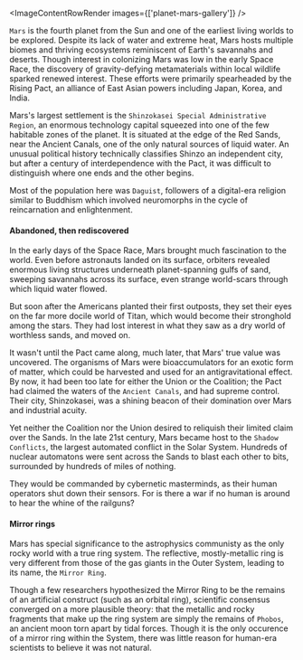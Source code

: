 ---
---


<ImageContentRowRender 
  images={['planet-mars-gallery']}
/>

`Mars` is the fourth planet from the Sun and one of the earliest living worlds to be explored. Despite its lack of water and extreme heat, Mars hosts multiple biomes and thriving ecosystems reminiscent of Earth's savannahs and deserts. Though interest in colonizing Mars was low in the early Space Race, the discovery of gravity-defying metamaterials within local wildlife sparked renewed interest. These efforts were primarily spearheaded by the Rising Pact, an alliance of East Asian powers including Japan, Korea, and India.

Mars's largest settlement is the `Shinzokasei Special Administrative Region`, an enormous technology capital squeezed into one of the few habitable zones of the planet. It is situated at the edge of the Red Sands, near the Ancient Canals, one of the only natural sources of liquid water. An unusual political history technically classifies Shinzo an independent city, but after a century of interdependence with the Pact, it was difficult to distinguish where one ends and the other begins. 

Most of the population here was `Daguist`, followers of a digital-era religion similar to Buddhism which involved neuromorphs in the cycle of reincarnation and enlightenment.

#### Abandoned, then rediscovered

In the early days of the Space Race, Mars brought much fascination to the world. Even before astronauts landed on its surface, orbiters revealed enormous living structures underneath planet-spanning gulfs of sand, sweeping savannahs across its surface, even strange world-scars through which liquid water flowed.

But soon after the Americans planted their first outposts, they set their eyes on the far more docile world of Titan, which would become their stronghold among the stars. They had lost interest in what they saw as a dry world of worthless sands, and moved on.

It wasn't until the Pact came along, much later, that Mars' true value was uncovered. The organisms of Mars were bioaccumulators for an exotic form of matter, which could be harvested and used for an antigravitational effect. By now, it had been too late for either the Union or the Coalition; the Pact had claimed the waters of the `Ancient Canals`, and had supreme control. Their city, Shinzokasei, was a shining beacon of their domination over Mars and industrial acuity.

Yet neither the Coalition nor the Union desired to reliquish their limited claim over the Sands. In the late 21st century, Mars became host to the `Shadow Conflicts`, the largest automated conflict in the Solar System. Hundreds of nuclear automatons were sent across the Sands to blast each other to bits, surrounded by hundreds of miles of nothing.

They would be commanded by cybernetic masterminds, as their human operators shut down their sensors. For is there a war if no human is around to hear the whine of the railguns?

#### Mirror rings 

Mars has special significance to the astrophysics communisty as the only rocky world with a true ring system. The reflective, mostly-metallic ring is very different from those of the gas giants in the Outer System, leading to its name, the `Mirror Ring`.

Though a few researchers hypothesized the Mirror Ring to be the remains of an artificial construct (such as an orbital ring), scientific consensus converged on a more plausible theory: that the metallic and rocky fragments that make up the ring system are simply the remains of `Phobos`, an ancient moon torn apart by tidal forces. Though it is the only occurence of a mirror ring within the System, there was little reason for human-era scientists to believe it was not natural.